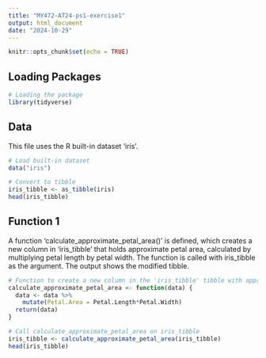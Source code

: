 ```yaml
---
title: "MY472-AT24-ps1-exercise1"
output: html_document
date: "2024-10-29"
---
```


```r
knitr::opts_chunk$set(echo = TRUE)
```

## Loading Packages
```r
# Loading the package
library(tidyverse)
```

## Data
This file uses the R built-in dataset 'iris'.
```r
# Load built-in dataset
data("iris")

# Convert to tibble
iris_tibble <- as_tibble(iris)
head(iris_tibble)
```

## Function 1
A function 'calculate_approximate_petal_area()' is defined, which creates a new column in 'iris_tibble' that holds approximate petal area, calculated by multiplying petal length by petal width. The function is called with iris_tibble as the argument. The output shows the modified tibble.
```r
# Function to create a new column in the 'iris_tibble' tibble with approximate petal area, calculated by multiplying petal length by petal width.
calculate_approximate_petal_area <- function(data) {
  data <- data %>%
    mutate(Petal.Area = Petal.Length*Petal.Width)
  return(data)
}

# Call calculate_approximate_petal_area on iris_tibble
iris_tibble <- calculate_approximate_petal_area(iris_tibble)
head(iris_tibble)
```